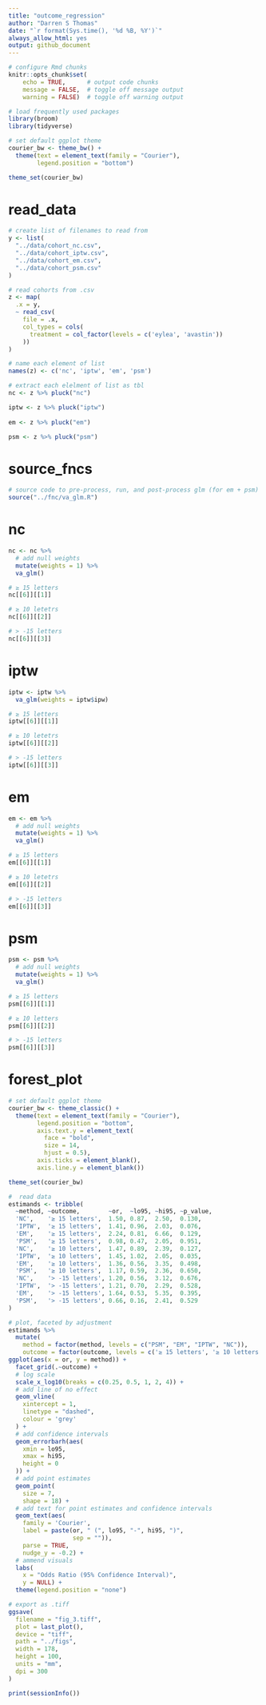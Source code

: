 ```yaml
---
title: "outcome_regression"
author: "Darren S Thomas"
date: "`r format(Sys.time(), '%d %B, %Y')`"
always_allow_html: yes
output: github_document
---
```


```r
# configure Rmd chunks
knitr::opts_chunk$set(
    echo = TRUE,      # output code chunks
    message = FALSE,  # toggle off message output 
    warning = FALSE)  # toggle off warning output

# load frequently used packages
library(broom)
library(tidyverse)

# set default ggplot theme
courier_bw <- theme_bw() +
  theme(text = element_text(family = "Courier"),
        legend.position = "bottom")

theme_set(courier_bw)
```

# read_data

```r
# create list of filenames to read from
y <- list(
  "../data/cohort_nc.csv",
  "../data/cohort_iptw.csv",
  "../data/cohort_em.csv",
  "../data/cohort_psm.csv"
)

# read cohorts from .csv
z <- map(
  .x = y,
  ~ read_csv(
    file = .x,
    col_types = cols(
      treatment = col_factor(levels = c('eylea', 'avastin'))
    ))
)

# name each element of list
names(z) <- c('nc', 'iptw', 'em', 'psm')

# extract each elelment of list as tbl
nc <- z %>% pluck("nc")

iptw <- z %>% pluck("iptw")
  
em <- z %>% pluck("em")

psm <- z %>% pluck("psm")
```

# source_fncs

```r
# source code to pre-process, run, and post-process glm (for em + psm)
source("../fnc/va_glm.R")
```

# nc

```r
nc <- nc %>% 
  # add null weights
  mutate(weights = 1) %>% 
  va_glm()
```

```r
# ≥ 15 letters
nc[[6]][[1]]
```

```r
# ≥ 10 letetrs 
nc[[6]][[2]]
```

```r
# > -15 letters
nc[[6]][[3]]
```

# iptw

```r
iptw <- iptw %>% 
  va_glm(weights = iptw$ipw)
```

```r
# ≥ 15 letters
iptw[[6]][[1]]
```

```r
# ≥ 10 letetrs 
iptw[[6]][[2]]
```

```r
# > -15 letters
iptw[[6]][[3]]
```

# em

```r
em <- em %>% 
  # add null weights
  mutate(weights = 1) %>% 
  va_glm()
```

```r
# ≥ 15 letters
em[[6]][[1]]
```

```r
# ≥ 10 letetrs 
em[[6]][[2]]
```

```r
# > -15 letters
em[[6]][[3]]
```

# psm

```r
psm <- psm %>% 
  # add null weights
  mutate(weights = 1) %>% 
  va_glm()
```

```r
# ≥ 15 letters
psm[[6]][[1]]
```

```r
# ≥ 10 letters 
psm[[6]][[2]]
```

```r
# > -15 letters
psm[[6]][[3]]
```

# forest_plot

```r
# set default ggplot theme
courier_bw <- theme_classic() +
  theme(text = element_text(family = "Courier"),
        legend.position = "bottom",
        axis.text.y = element_text(
          face = "bold", 
          size = 14,
          hjust = 0.5),
        axis.ticks = element_blank(),
        axis.line.y = element_blank())

theme_set(courier_bw)
```

```r
#  read data
estimands <- tribble(
  ~method, ~outcome,        ~or,  ~lo95, ~hi95, ~p_value,
  'NC',    '≥ 15 letters',  1.50, 0.87,  2.50,  0.130,
  'IPTW',  '≥ 15 letters',  1.41, 0.96,  2.03,  0.076,
  'EM',    '≥ 15 letters',  2.24, 0.81,  6.66,  0.129,
  'PSM',   '≥ 15 letters',  0.98, 0.47,  2.05,  0.951,
  'NC',    '≥ 10 letters',  1.47, 0.89,  2.39,  0.127,
  'IPTW',  '≥ 10 letters',  1.45, 1.02,  2.05,  0.035,
  'EM',    '≥ 10 letters',  1.36, 0.56,  3.35,  0.498,
  'PSM',   '≥ 10 letters',  1.17, 0.59,  2.36,  0.650,
  'NC',    '> -15 letters', 1.20, 0.56,  3.12,  0.676,
  'IPTW',  '> -15 letters', 1.21, 0.70,  2.29,  0.528,
  'EM',    '> -15 letters', 1.64, 0.53,  5.35,  0.395,
  'PSM',   '> -15 letters', 0.66, 0.16,  2.41,  0.529
)
```

```r
# plot, faceted by adjustment
estimands %>% 
  mutate(
    method = factor(method, levels = c("PSM", "EM", "IPTW", "NC")),
    outcome = factor(outcome, levels = c('≥ 15 letters', '≥ 10 letters', '> -15 letters'))) %>% 
ggplot(aes(x = or, y = method)) +
  facet_grid(.~outcome) +
  # log scale
  scale_x_log10(breaks = c(0.25, 0.5, 1, 2, 4)) +
  # add line of no effect
  geom_vline(
    xintercept = 1,
    linetype = "dashed",
    colour = 'grey'
  ) +
  # add confidence intervals
  geom_errorbarh(aes(
    xmin = lo95,
    xmax = hi95,
    height = 0
  )) +
  # add point estimates
  geom_point(
    size = 7,
    shape = 18) +
  # add text for point estimates and confidence intervals
  geom_text(aes(
    family = 'Courier',
    label = paste(or, " (", lo95, "-", hi95, ")",
                  sep = "")),
    parse = TRUE,
    nudge_y = -0.2) +
  # ammend visuals
  labs(
    x = "Odds Ratio (95% Confidence Interval)",
    y = NULL) +
  theme(legend.position = "none")
```

```r
# export as .tiff
ggsave(
  filename = "fig_3.tiff",
  plot = last_plot(),
  device = "tiff",
  path = "../figs",
  width = 178,
  height = 100,
  units = "mm",
  dpi = 300
)
```

```r
print(sessionInfo())
```